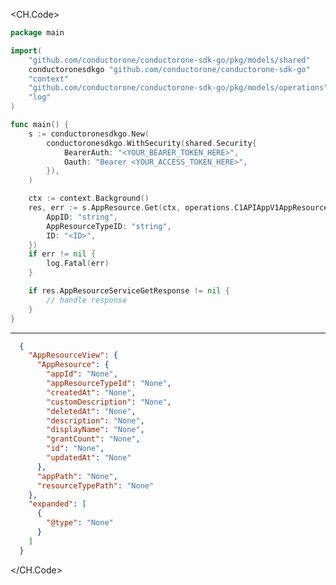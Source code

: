 
<CH.Code>
```go Get.go
package main

import(
	"github.com/conductorone/conductorone-sdk-go/pkg/models/shared"
	conductoronesdkgo "github.com/conductorone/conductorone-sdk-go"
	"context"
	"github.com/conductorone/conductorone-sdk-go/pkg/models/operations"
	"log"
)

func main() {
    s := conductoronesdkgo.New(
        conductoronesdkgo.WithSecurity(shared.Security{
            BearerAuth: "<YOUR_BEARER_TOKEN_HERE>",
            Oauth: "Bearer <YOUR_ACCESS_TOKEN_HERE>",
        }),
    )

    ctx := context.Background()
    res, err := s.AppResource.Get(ctx, operations.C1APIAppV1AppResourceServiceGetRequest{
        AppID: "string",
        AppResourceTypeID: "string",
        ID: "<ID>",
    })
    if err != nil {
        log.Fatal(err)
    }

    if res.AppResourceServiceGetResponse != nil {
        // handle response
    }
}
```
---

```json Example Response
  {
    "AppResourceView": {
      "AppResource": {
        "appId": "None",
        "appResourceTypeId": "None",
        "createdAt": "None",
        "customDescription": "None",
        "deletedAt": "None",
        "description": "None",
        "displayName": "None",
        "grantCount": "None",
        "id": "None",
        "updatedAt": "None"
      },
      "appPath": "None",
      "resourceTypePath": "None"
    },
    "expanded": [
      {
        "@type": "None"
      }
    ]
  }
```
</CH.Code>

